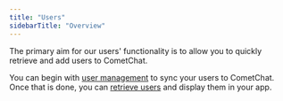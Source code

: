 ```yaml
---
title: "Users"
sidebarTitle: "Overview"
---
```




The primary aim for our users' functionality is to allow you to quickly retrieve and add users to CometChat.

You can begin with [user management](/sdk/android/3.0/users-user-management) to sync your users to CometChat. Once that is done, you can [retrieve users](/sdk/android/3.0/users-retrieve-users) and display them in your app.
